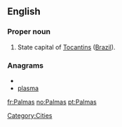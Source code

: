 ==English==

===Proper noun===
{{en-proper noun}}

#State capital of [[Tocantins]] ([[Brazil]]).

===Anagrams===
* {{alphagram|aalmps}}
* [[plasma#English|plasma]]


[[Category:Cities]]

[[fr:Palmas]]
[[no:Palmas]]
[[pt:Palmas]]